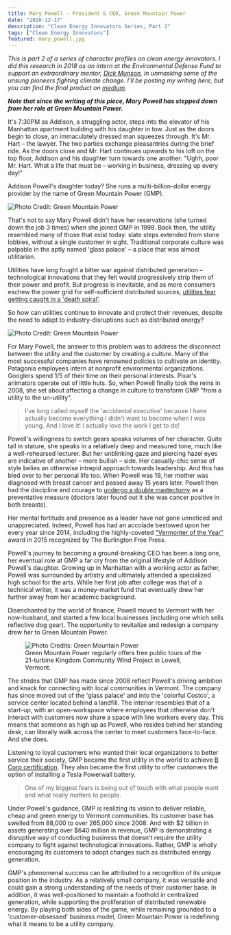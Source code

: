 ```yaml
---
title: Mary Powell - President & CEO, Green Mountain Power
date: "2020-12-17"
description: "Clean Energy Innovators Series, Part 2"
tags: ["Clean Energy Innovators"]
featured: mary_powell.jpg
---
```

*This is part 2 of a series of character profiles on clean energy innovators.
I did this research in 2018 as an intern at the Environmental Defense Fund to support
an extraordinary mentor, [Dick Munson](https://www.richardmunson.com/), in 
unmasking some of the unsung pioneers fighting climate change.
I'll be posting my writing here, but you can find the final product on
[medium](https://medium.com/the-fourth-wave/meet-the-innovators-battling-climate-change-d23b04642d0f).*

***Note that since the writing of this piece, Mary Powell has stepped down from her role at Green Mountain Power.***

It's 7:30PM as Addison, a struggling actor, steps into the elevator of his Manhattan apartment building with his daughter in tow. Just as the doors begin to close, an immaculately dressed man squeezes through. It's Mr. Hart – the lawyer. The two parties exchange pleasantries during the brief ride. As the doors close and Mr. Hart continues upwards to his loft on the top floor, Addison and his daughter turn towards one another: "Ughh, poor Mr. Hart. What a life that must be – working in business, dressing up every day!"

Addison Powell's daughter today? She runs a multi-billion-dollar energy provider by the name of Green Mountain Power (GMP).

![Photo Credit: Green Mountain Power](./green_mountain_power.jpg)

That's not to say Mary Powell didn't have her reservations (she turned down the job 3 times) when she joined GMP in 1998. Back then, the utility resembled many of those that exist today: slate steps extended from stone lobbies, without a single customer in sight. Traditional corporate culture was palpable in the aptly named 'glass palace' – a place that was almost utilitarian.

Utilities have long fought a bitter war against distributed generation – technological innovations that they felt would progressively strip them of their power and profit. But progress is inevitable, and as more consumers eschew the power grid for self-sufficient distributed sources, [utilities fear getting caught in a 'death spiral'](https://www.greentechmedia.com/articles/read/this-is-what-the-utility-death-spiral-looks-like#gs.UFZ2428).

So how can utilities continue to innovate and protect their revenues, despite the need to adapt to industry-disruptions such as distributed energy?

![Photo Credit: Green Mountain Power](./mary_powell.jpg)

For Mary Powell, the answer to this problem was to address the disconnect between the utility and the customer by creating a _culture_. Many of the most successful companies have renowned policies to cultivate an identity. Patagonia employees intern at nonprofit environmental organizations. Googlers spend 1/5 of their time on their personal interests. Pixar's animators operate out of little huts. So, when Powell finally took the reins in 2008, she set about affecting a change in culture to transform GMP "from a utility to the un-utility".


> I've long called myself the 'accidental executive' because I have actually become everything I didn't want to become when I was young. And I love it! I actually love the work I get to do!

Powell's willingness to switch gears speaks volumes of her character. Quite tall in stature, she speaks in a relatively deep and measured tone, much like a well-rehearsed lecturer. But her unblinking gaze and piercing hazel eyes are indicative of another – more bullish – side. Her casually-chic sense of style belies an otherwise intrepid approach towards leadership. And this has bled over to her personal life too. When Powell was 19, her mother was diagnosed with breast cancer and passed away 15 years later. Powell then had the discipline and courage to [undergo a double mastectomy](http://www.mynbc5.com/article/green-mountain-power-ceo-opens-up-about-cancer-battle/2838116) as a preventative measure (doctors later found out it she was cancer positive in both breasts).

Her mental fortitude and presence as a leader have not gone unnoticed and unappreciated. Indeed, Powell has had an accolade bestowed upon her every year since 2014, including the highly-coveted ["Vermonter of the Year"](https://www.burlingtonfreepress.com/story/news/2016/01/03/vermonter-year-mary-powell/78124494/) award in 2015 recognized by The Burlington Free Press.

Powell's journey to becoming a ground-breaking CEO has been a long one, her eventual role at GMP a far cry from the original lifestyle of Addison Powell's daughter. Growing up in Manhattan with a working actor as father, Powell was surrounded by artistry and ultimately attended a specialized high school for the arts. While her first job after college was that of a technical writer, it was a money-market fund that eventually drew her further away from her academic background.

Disenchanted by the world of finance, Powell moved to Vermont with her now-husband, and started a few local businesses (including one which sells reflective dog gear). The opportunity to revitalize and redesign a company drew her to Green Mountain Power.

<figure>
  <img
    src="./kcw_project.jpg"
    alt="Photo Credits: Green Mountain Power"
  />
  <figcaption>
    Green Mountain Power regularly offers free public tours of the 21-turbine Kingdom Community Wind Project in Lowell, Vermont.
  </figcaption>
</figure>

The strides that GMP has made since 2008 reflect Powell's driving ambition and knack for connecting with local communities in Vermont. The company has since moved out of the 'glass palace' and into the 'colorful Costco', a service center located behind a landfill. The interior resembles that of a start-up, with an open-workspace where employees that otherwise don't interact with customers now share a space with line workers every day. This means that someone as high up as Powell, who resides behind her standing desk, can literally walk across the center to meet customers face-to-face. And she does.

Listening to loyal customers who wanted their local organizations to better service their society, GMP became the first utility in the world to achieve [B Corp certification](https://www.bcorporation.net/). They also became the first utility to offer customers the option of installing a Tesla Powerwall battery.

>One of my biggest fears is being out of touch with what people want and what really matters to people.

Under Powell's guidance, GMP is realizing its vision to deliver reliable, cheap and green energy to Vermont communities. Its customer base has swelled from 88,000 to over 265,000 since 2008. And with $2 billion in assets generating over $640 million in revenue, GMP is demonstrating a disruptive way of conducting business that doesn't require the utility company to fight against technological innovations. Rather, GMP is wholly encouraging its customers to adopt changes such as distributed energy generation.

GMP's phenomenal success can be attributed to a recognition of its unique position in the industry. As a relatively small company, it was versatile and could gain a strong understanding of the needs of their customer base. In addition, it was well-positioned to maintain a foothold in centralized generation, while supporting the proliferation of distributed renewable energy. By playing both sides of the game, while remaining grounded to a 'customer-obsessed' business model, Green Mountain Power is redefining what it means to be a utility company.